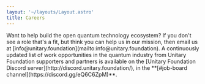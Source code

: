 ```yaml
---
layout: '~/layouts/Layout.astro'
title: Careers
---
```



<PageIntro>
Want to help build the open quantum technology ecosystem?
</PageIntro>

<Jobs />

<ReducedWidth>
  If you don't see a role that's a fit, but think you can help us in our
  mission, then email us at [info@unitary.foundation](mailto:info@unitary.foundation). A
  continuously updated list of work opportunities in the quantum industry from
  Unitary Foundation supporters and partners is available on the [Unitary Foundation Discord
  server](http://discord.unitary.foundation/), in the **[#job-board
  channel](https://discord.gg/eQ6C6ZpM)**.
</ReducedWidth>

